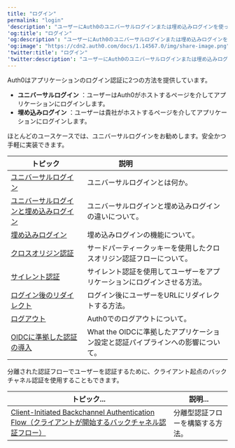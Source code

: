 ```yaml
---
title: "ログイン"
permalink: "login"
'description': "ユーザーにAuth0のユニバーサルログインまたは埋め込みログインを使ったログイン認証を実装する方法について説明します。"
'og:title': "ログイン"
'og:description': "ユーザーにAuth0のユニバーサルログインまたは埋め込みログインを使ったログイン認証を実装する方法について説明します。"
'og:image': "https://cdn2.auth0.com/docs/1.14567.0/img/share-image.png"
'twitter:title': "ログイン"
'twitter:description': "ユーザーにAuth0のユニバーサルログインまたは埋め込みログインを使ったログイン認証を実装する方法について説明します。"
---
```


Auth0はアプリケーションのログイン認証に2つの方法を提供しています。

* **ユニバーサルログイン** ：ユーザーはAuth0がホストするページを介してアプリケーションにログインします。
* **埋め込みログイン** ：ユーザーは貴社がホストするページを介してアプリケーションにログインします。

ほとんどのユースケースでは、ユニバーサルログインをお勧めします。安全かつ手軽に実装できます。

<table class="table"><thead>
<tr>
<th><b>トピック</b></th>
<th><b>説明</b>                                </th>
</tr>
</thead>
<tbody>
<tr>
<td><a href="/ja-jp/login/universal-login">ユニバーサルログイン</a></td>
<td>ユニバーサルログインとは何か。</td>
</tr>
<tr>
<td><a href="/ja-jp/login/universal-vs-embedded-login">ユニバーサルログインと埋め込みログイン</a></td>
<td>ユニバーサルログインと埋め込みログインの違いについて。</td>
</tr>
<tr>
<td><a href="/ja-jp/login/embedded-login">埋め込みログイン</a></td>
<td>埋め込みログインの機能について。</td>
</tr>
<tr>
<td><a href="/ja-jp/login/cross-origin-authentication">クロスオリジン認証</a></td>
<td>サードパーティークッキーを使用したクロスオリジン認証フローについて。</td>
</tr>
<tr>
<td><a href="/ja-jp/login/configure-silent-authentication">サイレント認証</a></td>
<td>サイレント認証を使用してユーザーをアプリケーションにログインさせる方法。</td>
</tr>
<tr>
<td><a href="/ja-jp/login/redirect-users-after-login">ログイン後のリダイレクト</a></td>
<td>ログイン後にユーザーをURLにリダイレクトする方法。</td>
</tr>
<tr>
<td><a href="/ja-jp/login/logout">ログアウト</a></td>
<td>Auth0でのログアウトについて。</td>
</tr>
<tr>
<td><a href="/ja-jp/authenticate/login/oidc-conformant-authentication">OIDCに準拠した認証の導入</a></td>
<td>What the OIDCに準拠したアプリケーション設定と認証パイプラインへの影響について。</td>
</tr>
</tbody>
</table>

分離された認証フローでユーザーを認証するために、クライアント起点のバックチャネル認証を使用することもできます。

<table class="table"><thead>
<tr>
<th><b>トピック...</b></th>
<th><b>説明...</b></th>
</tr>
</thead>
<tbody>
<tr>
<td><a href="/ja-jp/get-started/authentication-and-authorization-flow/client-initiated-backchannel-authentication-flow">Client-Initiated Backchannel Authentication Flow（クライアントが開始するバックチャネル認証フロー）</a></td>
<td>分離型認証フローを構築する方法。</td>
</tr>
</tbody>
</table>
